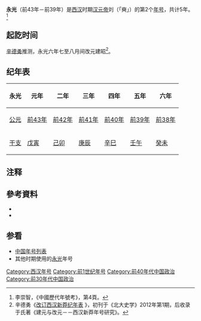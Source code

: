 {{Eranamebox|年号= 永光
|起讫时间= [[前43年|前43年]]－[[前39年|前39年]]
|政权= [[西汉|西汉]]
|帝王= [[汉元帝|汉元帝]]刘奭
|历时= 5年
|timeline= <timeline>
ImageSize  = width:200 height:50
PlotArea   = width:180 height:30 left:10 bottom:20
TimeAxis   = orientation:horizontal
DateFormat = yyyy
Period     = from:-202 till:8
AlignBars  = early
ScaleMajor = increment:210 start:-202
Colors =
  id:canvas value:rgb(1,1,0.85)
BackgroundColors = canvas:canvas
PlotData =
  width:15 color:black
  bar:era from:start till:end
  bar:era from:-48 till:-33 color:red
  bar:era from:-43 till:-39 color:yellow
</timeline>
|说明= 永光在西汉及汉元帝时期的位置
}}
'''永光'''（前43年－前39年）是[[西汉|西汉]]时期[[汉元帝|汉元帝]]刘{{ruby-py|奭|-{zh-cn:shì;zh-tw:ㄕˋ;zh-hk:sik1}-}}（「奭」{{標音|同音字=式}}）的第2个[[年号|年号]]，共计5年。<ref>李崇智，《中國歷代年號考》，第4頁。</ref>

==起訖时间==
[[辛德勇|辛德勇]]推测，永光六年七至八月间改元建昭<ref>辛德勇《[http://www.zggds.pku.edu.cn/004/001/213.pdf 改订西汉新莽纪年表] {{Wayback|url=http://www.zggds.pku.edu.cn/004/001/213.pdf|date=20171209045615}}》，初刊于《北大史学》2012年第1期，后收录于氏著《建元与改元－－西汉新莽年号研究》。</ref>。

==纪年表==
{| class="wikitable"  style="text-align:center;"
|-
!永光!!元年!!二年!!三年!!四年!!五年!!六年
|-
![[公元|公元]]
|[[前43年|前43年]]||[[前42年|前42年]]||[[前41年|前41年]]||[[前40年|前40年]]||[[前39年|前39年]]||[[前38年|前38年]]
|-
![[干支|干支]]
|[[戊寅|戊寅]]||[[己卯|己卯]]||[[庚辰|庚辰]]||[[辛巳|辛巳]]||[[壬午|壬午]]||[[癸未|癸未]]
|}

==注释==
{{Reflist}}

==參考資料==
*{{Cite book| author =[[李崇智|李崇智]]| title =中國歷代年號考| edition = | url = |date=2001-1| publisher =中華書局| location = | ISBN =7101025129}}
*{{Cite book| author =[[辛德勇|辛德勇]]| title =建元與改元：西漢新莽年號研究| edition = | url = |date=2013-7| publisher =中華書局| location = | ISBN =9787101090185}}

==参看==
*[[中国年号列表|中国年号列表]]
*其他时期使用的[[永光|永光]]年号

{{年号|[[初元|初元]]|[[中国年号列表#漢朝|中国年号]]|[[建昭|建昭]]}}
{{漢朝年號}}

[[Category:西汉年号|Category:西汉年号]]
[[Category:前1世纪年号|Category:前1世纪年号]]
[[Category:前40年代中国政治|Category:前40年代中国政治]]
[[Category:前30年代中国政治|Category:前30年代中国政治]]